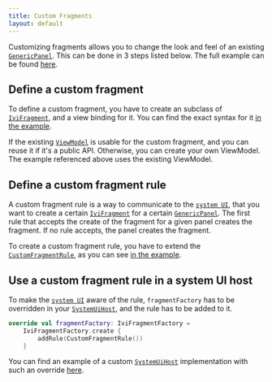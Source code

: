 ```yaml
---
title: Custom Fragments
layout: default
---
```


Customizing fragments allows you to change the look and feel of an existing
[`GenericPanel`](TTIVI_PLATFORM_API).
This can be done in 3 steps listed below. The full example can be found
[here](https://github.com/tomtom-international/tomtom-digital-cockpit-sdk-examples/tree/main/examples/systemui/customfragment).

## Define a custom fragment

To define a custom fragment, you have to create an subclass of
[`IviFragment`](TTIVI_PLATFORM_API), and a view binding for it. You can find the exact syntax for it
[in the example](https://github.com/tomtom-international/tomtom-digital-cockpit-sdk-examples/blob/main/examples/systemui/customfragment/src/main/kotlin/com/example/ivi/example/systemui/customfragment/systemui/CustomNotificationFragment.kt).

If the existing [`ViewModel`](https://developer.android.com/topic/libraries/architecture/viewmodel)
is usable for the custom fragment, and you can reuse it if it's a public API. Otherwise, you can
create your own ViewModel. The example referenced above uses the existing ViewModel.

## Define a custom fragment rule

A custom fragment rule is a way to communicate to the
[`system UI`](https://developer.tomtom.com/tomtom-digital-cockpit/developers/development/system-ui),
that you want to create a certain [`IviFragment`](TTIVI_PLATFORM_API) for a certain
[`GenericPanel`](TTIVI_PLATFORM_API). The first rule that accepts the create of the fragment for a given
panel creates the fragment. If no rule accepts, the panel creates the fragment.

To create a custom fragment rule, you have to extend the [`CustomFragmentRule`](TTIVI_PLATFORM_API),
as you can see
[in the example](https://github.com/tomtom-international/tomtom-digital-cockpit-sdk-examples/blob/main/examples/systemui/customfragment/src/main/kotlin/com/example/ivi/example/systemui/customfragment/systemui/CustomNotificationFragmentRule.kt).

## Use a custom fragment rule in a system UI host

To make the
[`system UI`](https://developer.tomtom.com/tomtom-digital-cockpit/developers/development/system-ui)
aware of the rule, `fragmentFactory` has to be overridden in your
[`SystemUiHost`](TTIVI_PLATFORM_API), and the rule has to be added to it.

```kotlin
override val fragmentFactory: IviFragmentFactory =
    IviFragmentFactory.create {
        addRule(CustomFragmentRule())
    }
```

You can find an example of a custom [`SystemUiHost`](TTIVI_PLATFORM_API) implementation with such an
override [here](https://github.com/tomtom-international/tomtom-digital-cockpit-sdk-examples/blob/main/examples/systemui/customfragment/src/main/kotlin/com/example/ivi/example/systemui/customfragment/systemui/CustomSystemUiHost.kt).
